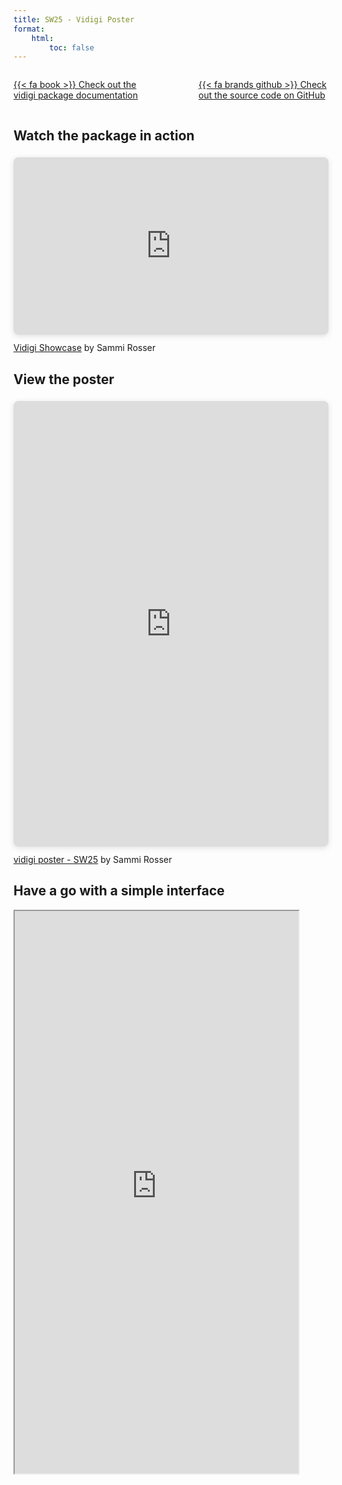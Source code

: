 ```yaml
---
title: SW25 - Vidigi Poster
format:
    html:
        toc: false
---
```



::::{.columns}

:::{.column width=45%}


[{{< fa book >}} Check out the vidigi package documentation](https://sammirosser.com/vidigi/vidigi_docs/){.btn .btn-outline-primary .btn role="button" data-toggle="tooltip"}

:::

:::{.column width=10%}

:::

:::{.column width=45%}

[{{< fa brands github >}} Check out the source code on GitHub](https://github.com/Bergam0t/vidigi){.btn .btn-outline-primary .btn role="button" data-toggle="tooltip"}

:::

::::

## Watch the package in action

```{=html}
<div style="position: relative; width: 100%; height: 0; padding-top: 56.2500%;
 padding-bottom: 0; box-shadow: 0 2px 8px 0 rgba(63,69,81,0.16); margin-top: 1.6em; margin-bottom: 0.9em; overflow: hidden;
 border-radius: 8px; will-change: transform;">
  <iframe loading="lazy" style="position: absolute; width: 100%; height: 100%; top: 0; left: 0; border: none; padding: 0;margin: 0;"
    src="https://www.canva.com/design/DAGiQaZ0BJ8/CdWktcw2PYjOJxMZt2c5aQ/watch?embed" allowfullscreen="allowfullscreen" allow="fullscreen">
  </iframe>
</div>
<a href="https:&#x2F;&#x2F;www.canva.com&#x2F;design&#x2F;DAGiQaZ0BJ8&#x2F;CdWktcw2PYjOJxMZt2c5aQ&#x2F;watch?utm_content=DAGiQaZ0BJ8&amp;utm_campaign=designshare&amp;utm_medium=embeds&amp;utm_source=link" target="_blank" rel="noopener">Vidigi Showcase</a> by Sammi Rosser
```

## View the poster

```{=html}
<div style="position: relative; width: 100%; height: 0; padding-top: 141.3793%;
 padding-bottom: 0; box-shadow: 0 2px 8px 0 rgba(63,69,81,0.16); margin-top: 1.6em; margin-bottom: 0.9em; overflow: hidden;
 border-radius: 8px; will-change: transform;">
  <iframe loading="lazy" style="position: absolute; width: 100%; height: 100%; top: 0; left: 0; border: none; padding: 0;margin: 0;"
    src="https://www.canva.com/design/DAGiK5DIsVg/MD7bN6a8MohUub2tT7m4wA/view?embed" allowfullscreen="allowfullscreen" allow="fullscreen">
  </iframe>
</div>
<a href="https:&#x2F;&#x2F;www.canva.com&#x2F;design&#x2F;DAGiK5DIsVg&#x2F;MD7bN6a8MohUub2tT7m4wA&#x2F;view?utm_content=DAGiK5DIsVg&amp;utm_campaign=designshare&amp;utm_medium=embeds&amp;utm_source=link" target="_blank" rel="noopener">vidigi poster - SW25</a> by Sammi Rosser
```

## Have a go with a simple interface

```{=html}
<iframe class="hsma-iframe" width="90%" height="900px" src="https://vidigisw25.streamlit.app/?embed=true" title="Simple Interactive Vidigi Demo"></iframe>
```
